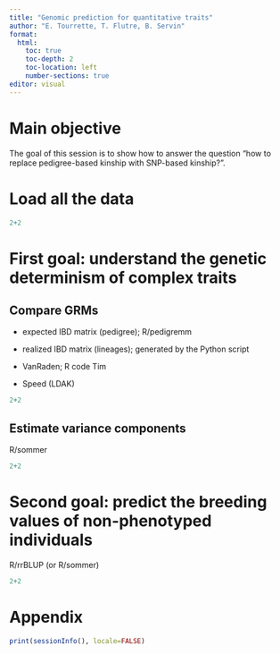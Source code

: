 ```yaml
---
title: "Genomic prediction for quantitative traits"
author: "E. Tourrette, T. Flutre, B. Servin"
format:
  html:
    toc: true
    toc-depth: 2
    toc-location: left
    number-sections: true
editor: visual
---
```



# Main objective

The goal of this session is to show how to answer the question "how to replace pedigree-based kinship with SNP-based kinship?".



# Load all the data

```r
2+2
```



# First goal: understand the genetic determinism of complex traits

## Compare GRMs

* expected IBD matrix (pedigree); R/pedigremm

* realized IBD matrix (lineages); generated by the Python script

* VanRaden; R code Tim

* Speed (LDAK)

```r
2+2
```

## Estimate variance components

R/sommer

```r
2+2
```



# Second goal: predict the breeding values of non-phenotyped individuals

R/rrBLUP (or R/sommer)

```r
2+2
```


# Appendix

```r
print(sessionInfo(), locale=FALSE)
```
